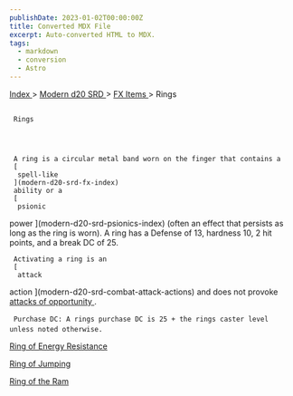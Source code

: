 ```yaml
---
publishDate: 2023-01-02T00:00:00Z
title: Converted MDX File
excerpt: Auto-converted HTML to MDX.
tags:
  - markdown
  - conversion
  - Astro
---
```


[
Index
](-index) >
[
Modern d20 SRD
](modern-d20-srd-index) >
[
FX Items
](modern-d20-srd-fx-items-index) > Rings

##

     Rings




     A ring is a circular metal band worn on the finger that contains a
     [
      spell-like
     ](modern-d20-srd-fx-index)
     ability or a
     [
      psionic

power
](modern-d20-srd-psionics-index)
(often an effect that persists as long as the ring is worn). A ring has a Defense of 13, hardness 10, 2 hit points, and a break DC of 25.

     Activating a ring is an
     [
      attack

action
](modern-d20-srd-combat-attack-actions)
and does not provoke
[
attacks
of opportunity
](modern-d20-srd-combat-attacks-of-opportunity)
.

     Purchase DC: A rings purchase DC is 25 + the rings caster level unless noted otherwise.

[
Ring of Energy Resistance
](modern-d20-srd-fx-items-ring-of-energy-resistance)

[
Ring of Jumping
](modern-d20-srd-fx-items-ring-of-jumping)

[
Ring of the Ram
](modern-d20-srd-fx-items-ring-of-ram)
